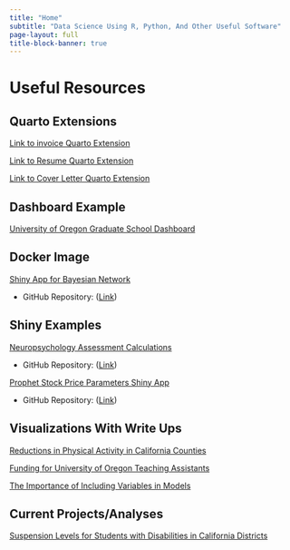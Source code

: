 ```yaml
---
title: "Home"
subtitle: "Data Science Using R, Python, And Other Useful Software"
page-layout: full
title-block-banner: true
---
```


# Useful Resources

## Quarto Extensions

[Link to invoice Quarto Extension](https://github.com/jpedroza1228/quarto_extensions/tree/main/invoice)

[Link to Resume Quarto Extension](https://github.com/jpedroza1228/quarto_extensions/tree/main/Resume)

[Link to Cover Letter Quarto Extension](https://github.com/jpedroza1228/quarto_extensions/tree/main/CoverLetter)

## Dashboard Example

[University of Oregon Graduate School Dashboard](https://jpedroza1228.github.io/gradschool_dashboard/)

## Docker Image

[Shiny App for Bayesian Network](https://hub.docker.com/r/japedroza1228/bayesnetapp)

  - GitHub Repository: ([Link](https://github.com/jpedroza1228/bayes-net-app))

## Shiny Examples

[Neuropsychology Assessment Calculations](https://jp-shinyapps.shinyapps.io/neuropsych_calculations/)

  - GitHub Repository: ([Link](https://github.com/jpedroza1228/neuropsych_calculations))

[Prophet Stock Price Parameters Shiny App](https://jp-shinyapps.shinyapps.io/stock_price_parameters/)

  - GitHub Repository: ([Link](https://github.com/jpedroza1228/data_visualizations/blob/master/stock_prices/app.R))

## Visualizations With Write Ups

[Reductions in Physical Activity in California Counties](https://github.com/jpedroza1228/projects_portfolio_and_practice/blob/main/projects/visualization_portfolio/Visualization1.pdf)

[Funding for University of Oregon Teaching Assistants](https://github.com/jpedroza1228/projects_portfolio_and_practice/blob/main/projects/visualization_portfolio/Visualization2.pdf)

[The Importance of Including Variables in Models](https://github.com/jpedroza1228/projects_portfolio_and_practice/blob/main/projects/visualization_portfolio/Visualization3.pdf)

## Current Projects/Analyses

[Suspension Levels for Students with Disabilities in California Districts](https://html-preview.github.io/?url=https://github.com/jpedroza1228/projects_portfolio_and_practice/blob/main/projects/student_suspensions/ca_student_suspension.html)